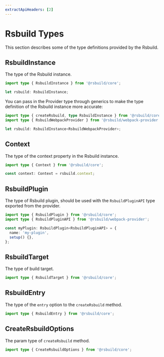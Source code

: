 ```yaml
---
extractApiHeaders: [2]
---
```


# Rsbuild Types

This section describes some of the type definitions provided by the Rsbuild.

## RsbuildInstance

The type of the Rsbuild instance.

```ts
import type { RsbuildInstance } from '@rsbuild/core';

let rsbuild: RsbuildInstance;
```

You can pass in the Provider type through generics to make the type definition of the Rsbuild instance more accurate:

```ts
import type { createRsbuild, type RsbuildInstance } from '@rsbuild/core';
import type { RsbuildWebpackProvider } from '@rsbuild/webpack-provider';

let rsbuild: RsbuildInstance<RsbuildWebpackProvider>;
```

## Context

The type of the context property in the Rsbuild instance.

```ts
import type { Context } from '@rsbuild/core';

const context: Context = rsbuild.context;
```

## RsbuildPlugin

The type of Rsbuild plugin, should be used with the `RsbuildPluginAPI` type exported from the provider.

```ts
import type { RsbuildPlugin } from '@rsbuild/core';
import type { RsbuildPluginAPI } from '@rsbuild/webpack-provider';

const myPlugin: RsbuildPlugin<RsbuildPluginAPI> = {
  name: 'my-plugin',
  setup() {},
};
```

## RsbuildTarget

The type of build target.

```ts
import type { RsbuildTarget } from '@rsbuild/core';
```

## RsbuildEntry

The type of the `entry` option to the `createRsbuild` method.

```ts
import type { RsbuildEntry } from '@rsbuild/core';
```

## CreateRsbuildOptions

The param type of `createRsbuild` method.

```ts
import type { CreateRsbuildOptions } from '@rsbuild/core';
```
